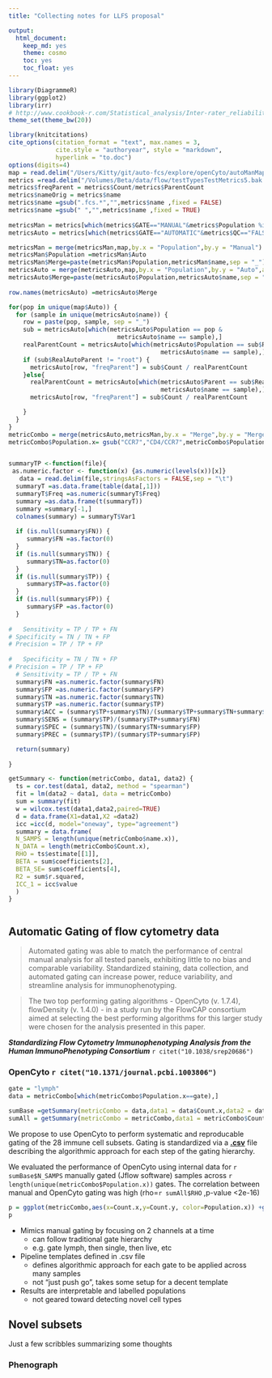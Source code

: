 ```yaml
---
title: "Collecting notes for LLFS proposal"

output:
  html_document:
    keep_md: yes
    theme: cosmo
    toc: yes
    toc_float: yes
---
```


```r
library(DiagrammeR)
library(ggplot2)
library(irr) 
# http://www.cookbook-r.com/Statistical_analysis/Inter-rater_reliability/
theme_set(theme_bw(20))

library(knitcitations)
cite_options(citation_format = "text", max.names = 3, 
             cite.style = "authoryear", style = "markdown", 
             hyperlink = "to.doc")
options(digits=4)
map = read.delim("/Users/Kitty/git/auto-fcs/explore/openCyto/autoManMap.txt",stringsAsFactors = FALSE,sep = "\t") 
metrics =read.delim("/Volumes/Beta/data/flow/testTypesTestMetrics5.bak.txt",stringsAsFactors = FALSE,sep = "\t") 
metrics$freqParent = metrics$Count/metrics$ParentCount
metrics$nameOrig = metrics$name
metrics$name =gsub(".fcs.*","",metrics$name ,fixed = FALSE)
metrics$name =gsub(" ","",metrics$name ,fixed = TRUE)
 
metricsMan = metrics[which(metrics$GATE=="MANUAL"&metrics$Population %in% map$Manual&metrics$METRIC=="count"),]
metricsAuto = metrics[which(metrics$GATE=="AUTOMATIC"&metrics$QC=="FALSE"&(metrics$Population %in% map$Auto|metrics$Parent=="root")&metrics$METRIC=="count"),]

metricsMan = merge(metricsMan,map,by.x = "Population",by.y = "Manual")
metricsMan$Population =metricsMan$Auto
metricsMan$Merge=paste(metricsMan$Population,metricsMan$name,sep = "_")
metricsAuto = merge(metricsAuto,map,by.x = "Population",by.y = "Auto",all.x = TRUE)
metricsAuto$Merge=paste(metricsAuto$Population,metricsAuto$name,sep = "_")
 
row.names(metricsAuto) =metricsAuto$Merge

for(pop in unique(map$Auto)) {
  for (sample in unique(metricsAuto$name)) {
    row = paste(pop, sample, sep = "_")
    sub = metricsAuto[which(metricsAuto$Population == pop &
                              metricsAuto$name == sample),]
    realParentCount = metricsAuto[which(metricsAuto$Population == sub$RealAutoParent &
                                          metricsAuto$name == sample),]$Count
    if (sub$RealAutoParent != "root") {
      metricsAuto[row, "freqParent"] = sub$Count / realParentCount
    }else{
      realParentCount = metricsAuto[which(metricsAuto$Parent == sub$RealAutoParent &
                                          metricsAuto$name == sample),]$ParentCount
      metricsAuto[row, "freqParent"] = sub$Count / realParentCount

    }
  }
}
metricCombo = merge(metricsAuto,metricsMan,by.x = "Merge",by.y = "Merge")
metricCombo$Population.x= gsub("CCR7","CD4/CCR7",metricCombo$Population.x)


summaryTP <-function(file){
 as.numeric.factor <- function(x) {as.numeric(levels(x))[x]}
   data = read.delim(file,stringsAsFactors = FALSE,sep = "\t")
  summaryT =as.data.frame(table(data[,1]))
  summaryT$Freq =as.numeric(summaryT$Freq)
  summary =as.data.frame(t(summaryT))
  summary =summary[-1,]
  colnames(summary) = summaryT$Var1
 
  if (is.null(summary$FN)) { 
     summary$FN =as.factor(0)
  }
  if (is.null(summary$TN)) { 
     summary$TN=as.factor(0)
  }
  if (is.null(summary$TP)) { 
     summary$TP=as.factor(0)
  }
  if (is.null(summary$FP)) { 
     summary$FP =as.factor(0)
  }
  
#   Sensitivity = TP / TP + FN
# Specificity = TN / TN + FP
# Precision = TP / TP + FP
  
#   Specificity = TN / TN + FP
# Precision = TP / TP + FP
  # Sensitivity = TP / TP + FN
  summary$FN =as.numeric.factor(summary$FN)
  summary$FP =as.numeric.factor(summary$FP)
  summary$TN =as.numeric.factor(summary$TN)
  summary$TP =as.numeric.factor(summary$TP)
  summary$ACC = (summary$TP+summary$TN)/(summary$TP+summary$TN+summary$FP+summary$FN)
  summary$SENS = (summary$TP)/(summary$TP+summary$FN)
  summary$SPEC = (summary$TN)/(summary$TN+summary$FP)
  summary$PREC = (summary$TP)/(summary$TP+summary$FP)

  return(summary)
  
}

getSummary <- function(metricCombo, data1, data2) {
  ts = cor.test(data1, data2, method = "spearman")
  fit = lm(data2 ~ data1, data = metricCombo)
  sum = summary(fit)
  w = wilcox.test(data1,data2,paired=TRUE)
  d = data.frame(X1=data1,X2 =data2)
  icc =icc(d, model="oneway", type="agreement")
  summary = data.frame(
  N_SAMPS = length(unique(metricCombo$name.x)),
  N_DATA = length(metricCombo$Count.x),
  RHO = ts$estimate[[1]],
  BETA = sum$coefficients[2],
  BETA_SE= sum$coefficients[4],
  R2 = sum$r.squared,
  ICC_1 = icc$value
  )
}



```

## Automatic Gating of flow cytometry data

>  Automated gating was able to match the performance of central manual analysis for all tested panels, exhibiting little to no bias and comparable variability. Standardized staining, data collection, and automated gating can increase power, reduce variability, and streamline analysis for immunophenotyping.

> The two top performing gating algorithms - OpenCyto (v. 1.7.4), flowDensity (v. 1.4.0) - in a study run by the FlowCAP consortium aimed at selecting the best performing algorithms for this larger study were chosen for the analysis presented in this paper. 

***Standardizing Flow Cytometry Immunophenotyping Analysis from the Human ImmunoPhenotyping Consortium***
`r citet("10.1038/srep20686") `

### OpenCyto `r citet("10.1371/journal.pcbi.1003806") `

```r
gate = "lymph"
data = metricCombo[which(metricCombo$Population.x==gate),]

sumBase =getSummary(metricCombo = data,data1 = data$Count.x,data2 = data$Count.y)
sumAll = getSummary(metricCombo = metricCombo,data1 = metricCombo$Count.x,data2 = metricCombo$Count.y)
```

We propose to use OpenCyto to perform systematic and reproducable gating of the 28 immune cell subsets. Gating is standardized via a **[.csv](https://github.com/PankratzLab/auto-fcs/blob/master/explore/openCyto/lymph.dev.b.csv)** file describing the algorithmic approach for each step of the gating hierarchy.

We evaluated the performance of OpenCyto using internal data for `r sumBase$N_SAMPS` manually gated (Jflow software) samples across `r length(unique(metricCombo$Population.x))` gates. The correlation between manual and OpenCyto gating was high (rho=`r sumAll$RHO` ,p-value <2e-16)

```r

p = ggplot(metricCombo,aes(x=Count.x,y=Count.y, color=Population.x)) +geom_point()+xlab("Autogating count")+ylab("Manual gating count")+geom_abline(intercept = 0, slope = 1) 
p 
```



- Mimics manual gating by focusing on 2 channels at a time
    - can follow traditional gate hierarchy
    - e.g. gate lymph, then single, then live, etc
- Pipeline templates defined in .csv file
  - defines algorithmic approach for each gate to be applied across many samples
  - not "just push go", takes some setup for a decent template
- Results are interpretable and labelled populations 
  - not geared toward detecting novel cell types



## Novel subsets

Just a few scribbles summarizing some thoughts 


### Phenograph

